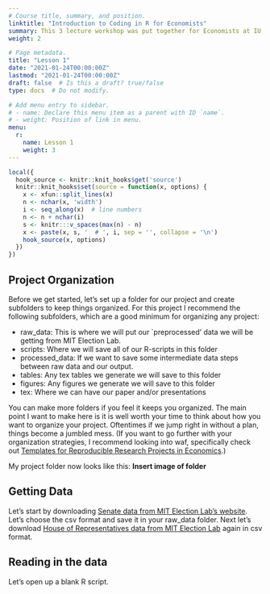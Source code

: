 ```yaml
---
# Course title, summary, and position.
linktitle: "Introduction to Coding in R for Economists"
summary: This 3 lecture workshop was put together for Economists at IU to teach basic skills in R.
weight: 2

# Page metadata.
title: "Lesson 1"
date: "2021-01-24T00:00:00Z"
lastmod: "2021-01-24T00:00:00Z"
draft: false  # Is this a draft? true/false
type: docs  # Do not modify.

# Add menu entry to sidebar.
# - name: Declare this menu item as a parent with ID `name`.
# - weight: Position of link in menu.
menu:
  r:
    name: Lesson 1
    weight: 3
---
```

```r
local({
  hook_source <- knitr::knit_hooks$get('source')
  knitr::knit_hooks$set(source = function(x, options) {
    x <- xfun::split_lines(x)
    n <- nchar(x, 'width')
    i <- seq_along(x)  # line numbers
    n <- n + nchar(i)
    s <- knitr:::v_spaces(max(n) - n)
    x <- paste(x, s, '  # ', i, sep = '', collapse = '\n')
    hook_source(x, options)
  })
})
```

## Project Organization

Before we get started, let's set up a folder for our project and create subfolders to keep things organized. For this project I recommend the following subfolders, which are a good minimum for organizing any project:

- raw_data: This is where we will put our `preprocessed' data we will be getting from MIT Election Lab.
- scripts: Where we will save all of our R-scripts in this folder
- processed_data: If we want to save some intermediate data steps between raw data and our output.
- tables: Any tex tables we generate we will save to this folder
- figures: Any figures we generate we will save to this folder
- tex: Where we can have our paper and/or presentations

You can make more folders if you feel it keeps you organized. The main point I want to make here is it is well worth your time to think about how you want to organize your project. Oftentimes if we jump right in without a plan, things become a jumbled mess. (If you want to go further with your organization strategies, I recommend looking into waf, specifically check out [Templates for Reproducible Research Projects in Economics](https://econ-project-templates.readthedocs.io/en/stable/index.html).)

My project folder now looks like this:
**Insert image of folder**

## Getting Data
Let's start by downloading [Senate data from MIT Election Lab's website](https://dataverse.harvard.edu/dataset.xhtml?persistentId=doi:10.7910/DVN/PEJ5QU#). Let's choose the csv format and save it in your raw_data folder. Next let's download [House of Representatives data from MIT Election Lab](https://dataverse.harvard.edu/dataset.xhtml?persistentId=doi:10.7910/DVN/IG0UN2) again in csv format.

## Reading in the data
Let's open up a blank R script. 




